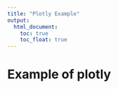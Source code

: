 ```yaml
---
title: "Plotly Example"
output: 
  html_document:
    toc: true
    toc_float: true
---
```


# Example of plotly



